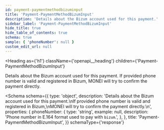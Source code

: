 ```yaml
---
id: payment-paymentmethodbizuminput
title: 'Payment-PaymentMethodBizumInput'
description: 'Details about the Bizum account used for this payment.'
sidebar_label: 'Payment-PaymentMethodBizumInput'
hide_title: true
hide_table_of_contents: true
schema: true
sample: { 'phoneNumber': null }
custom_edit_url: null
---
```



<Heading
  as={'h1'}
  className={'openapi__heading'}
  children={'Payment-PaymentMethodBizumInput'}
></Heading>

Details about the Bizum account used for this payment.
If provided phone number is valid and registered in Bizum,
MONEI will try to confirm the payment directly.

<Schema
  schema={{
    type: 'object',
    description:
      'Details about the Bizum account used for this payment.\nIf provided phone number is valid and registered in Bizum,\nMONEI will try to confirm the payment directly.\n',
    properties: {
      phoneNumber: {
        type: 'string',
        example: null,
        description: 'Phone number in E.164 format used to pay with `bizum`.',
      },
    },
    title: 'Payment-PaymentMethodBizumInput',
  }}
  schemaType={'response'}
></Schema>
